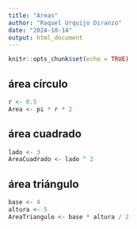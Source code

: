 ```yaml
---
title: "Areas"
author: "Raquel Urquijo Diranzo"
date: "2024-10-14"
output: html_document
---
```


```r
knitr::opts_chunk$set(echo = TRUE)
```

## área círculo

```r
r <- 0.5
Area <- pi * r * 2
```

## área cuadrado

```r
lado <- 3
AreaCuadrado <- lado ^ 2
```

## área triángulo

```r
base <- 4
altura <- 5
AreaTriangulo <- base * altura / 2
```
